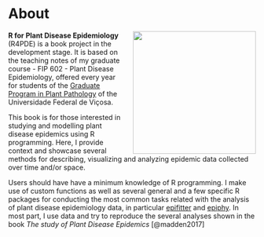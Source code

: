# About {.unnumbered}

![](cover.png){.cover style="float: right; margin-left: 15px" fig-align="right" width="250"}

**R for Plant Disease Epidemiology** (R4PDE) is a book project in the development stage. It is based on the teaching notes of my graduate course - FIP 602 - Plant Disease Epidemiology, offered every year for students of the [Graduate Program in Plant Pathology](http://www.dfp.ufv.br/grad/) of the Universidade Federal de Viçosa.

This book is for those interested in studying and modelling plant disease epidemics using R programming. Here, I provide context and showcase several methods for describing, visualizing and analyzing epidemic data collected over time and/or space.

Users should have have a minimum knowledge of R programming. I make use of custom functions as well as several general and a few specific R packages for conducting the most common tasks related with the analysis of plant disease epidemiology data, in particular [epifitter](https://alvesks.github.io/epifitter/) and [epiphy](https://chgigot.github.io/epiphy/). In most part, I use data and try to reproduce the several analyses shown in the book *The study of Plant Disease Epidemics* [@madden2017]

